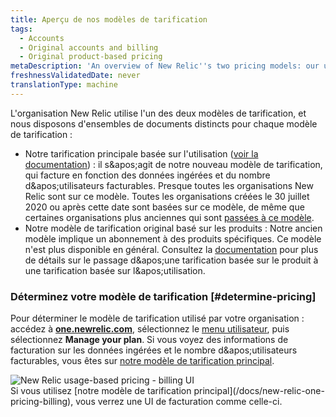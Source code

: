 ```yaml
---
title: Aperçu de nos modèles de tarification
tags:
  - Accounts
  - Original accounts and billing
  - Original product-based pricing
metaDescription: 'An overview of New Relic''s two pricing models: our usage-based pricing model and our original pricing model.'
freshnessValidatedDate: never
translationType: machine
---
```


L'organisation New Relic utilise l'un des deux modèles de tarification, et nous disposons d'ensembles de documents distincts pour chaque modèle de tarification :

* Notre tarification principale basée sur l'utilisation ([voir la documentation](/docs/new-relic-one-pricing-billing)) : il s&amp;apos;agit de notre nouveau modèle de tarification, qui facture en fonction des données ingérées et du nombre d&amp;apos;utilisateurs facturables. Presque toutes les organisations New Relic sont sur ce modèle. Toutes les organisations créées le 30 juillet 2020 ou après cette date sont basées sur ce modèle, de même que certaines organisations plus anciennes qui sont [passées à ce modèle](/docs/accounts/original-accounts-billing/original-product-based-pricing/switch-new-models/).
* Notre modèle de tarification original basé sur les produits : Notre ancien modèle implique un abonnement à des produits spécifiques. Ce modèle n'est plus disponible en général. Consultez la [documentation](/docs/accounts/original-accounts-billing/original-product-based-pricing/switch-new-models/) pour plus de détails sur le passage d&amp;apos;une tarification basée sur le produit à une tarification basée sur l&amp;apos;utilisation.

### Déterminez votre modèle de tarification [#determine-pricing]

Pour déterminer le modèle de tarification utilisé par votre organisation : accédez à <DNT>**[one.newrelic.com](https://one.newrelic.com/all-capabilities)**</DNT>, sélectionnez le [menu utilisateur](/docs/accounts/accounts-billing/general-account-settings/intro-account-settings), puis sélectionnez <DNT>**Manage your plan**</DNT>. Si vous voyez des informations de facturation sur les données ingérées et le nombre d&amp;apos;utilisateurs facturables, vous êtes sur [notre modèle de tarification principal](/docs/accounts/accounts-billing/new-relic-one-pricing-billing/new-relic-one-pricing-billing).

<img title="new-relic-one-pricing-plan-billing-ui.png" alt="New Relic usage-based pricing - billing UI" src="/images/accounts_screenshot-crop_billing-UI.webp" />

<figcaption>
  Si vous utilisez [notre modèle de tarification principal](/docs/new-relic-one-pricing-billing), vous verrez une UI de facturation comme celle-ci.
</figcaption>